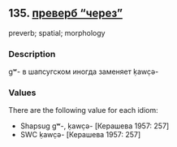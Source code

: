 ## 135. <a href =  'https://agricolamz.github.io/The_Circassian_Isoglosses_Database/135.html' target='_blank'>преверб "через"</a>
preverb; spatial; morphology

### Description

gʷ- в шапсугском иногда заменяет ḳawc̣ə-

### Values
There are the following value for each idiom:

* Shapsug  gʷ-, ḳawc̣ə- [Керашева 1957: 257] 
* SWC  ḳawc̣ə- [Керашева 1957: 257] 

